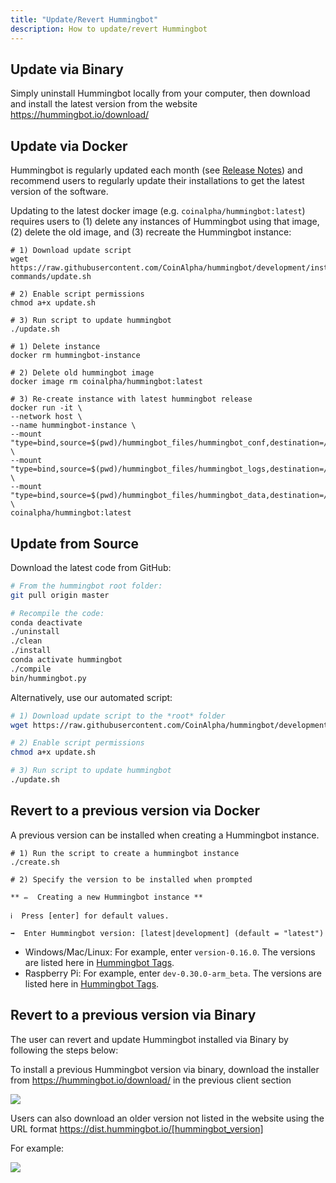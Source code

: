 ```yaml
---
title: "Update/Revert Hummingbot"
description: How to update/revert Hummingbot
---
```



## Update via Binary

Simply uninstall Hummingbot locally from your computer, then download and install the latest version from the website https://hummingbot.io/download/

## Update via Docker

Hummingbot is regularly updated each month (see [Release Notes](/release-notes/overview)) and recommend users to regularly update their installations to get the latest version of the software.

Updating to the latest docker image (e.g. `coinalpha/hummingbot:latest`) requires users to (1) delete any instances of Hummingbot using that image, (2) delete the old image, and (3) recreate the Hummingbot instance:

<MultiCodeBlock>


```Script
# 1) Download update script
wget https://raw.githubusercontent.com/CoinAlpha/hummingbot/development/installation/docker-commands/update.sh

# 2) Enable script permissions
chmod a+x update.sh

# 3) Run script to update hummingbot
./update.sh
```

```Manual
# 1) Delete instance
docker rm hummingbot-instance

# 2) Delete old hummingbot image
docker image rm coinalpha/hummingbot:latest

# 3) Re-create instance with latest hummingbot release
docker run -it \
--network host \
--name hummingbot-instance \
--mount "type=bind,source=$(pwd)/hummingbot_files/hummingbot_conf,destination=/conf/" \
--mount "type=bind,source=$(pwd)/hummingbot_files/hummingbot_logs,destination=/logs/" \
--mount "type=bind,source=$(pwd)/hummingbot_files/hummingbot_data,destination=/data/" \
coinalpha/hummingbot:latest
```

</MultiCodeBlock>


## Update from Source

Download the latest code from GitHub:

```bash
# From the hummingbot root folder:
git pull origin master

# Recompile the code:
conda deactivate
./uninstall
./clean
./install
conda activate hummingbot
./compile
bin/hummingbot.py
```

Alternatively, use our automated script:

```bash
# 1) Download update script to the *root* folder
wget https://raw.githubusercontent.com/CoinAlpha/hummingbot/development/installation/install-from-source/update.sh

# 2) Enable script permissions
chmod a+x update.sh

# 3) Run script to update hummingbot
./update.sh
```

## Revert to a previous version via Docker

A previous version can be installed when creating a Hummingbot instance.

```
# 1) Run the script to create a hummingbot instance
./create.sh

# 2) Specify the version to be installed when prompted

** ✏️  Creating a new Hummingbot instance **

ℹ️  Press [enter] for default values.

➡️  Enter Hummingbot version: [latest|development] (default = "latest")

```

- Windows/Mac/Linux: For example, enter `version-0.16.0`. The versions are listed here in [Hummingbot Tags](https://hub.docker.com/r/coinalpha/hummingbot/tags).
- Raspberry Pi: For example, enter `dev-0.30.0-arm_beta`. The versions are listed here in [Hummingbot Tags](https://hub.docker.com/r/coinalpha/hummingbot/tags?page=1&name=arm).

## Revert to a previous version via Binary

The user can revert and update Hummingbot installed via Binary by following the steps below:

To install a previous Hummingbot version via binary, download the installer from https://hummingbot.io/download/ in the previous client section

![](img/installer.png)

Users can also download an older version not listed in the website using the URL format https://dist.hummingbot.io/[hummingbot_version]

For example:

![](img/download.png)

